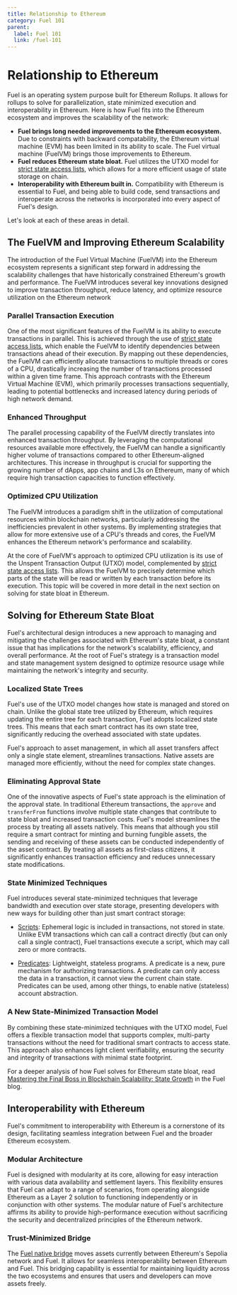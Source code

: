 ```yaml
---
title: Relationship to Ethereum
category: Fuel 101
parent:
  label: Fuel 101
  link: /fuel-101
---
```


# Relationship to Ethereum

Fuel is an operating system purpose built for Ethereum Rollups. It allows for rollups to solve for parallelization, state minimized execution and interoperability in Ethereum. Here is how Fuel fits into the Ethereum ecosystem and improves the scalability of the network:

- **Fuel brings long needed improvements to the Ethereum ecosystem.** Due to constraints with backward compatability, the Ethereum virtual machine (EVM) has been limited in its ability to scale. The Fuel virtual machine (FuelVM) brings those improvements to Ethereum.
- **Fuel reduces Ethereum state bloat.** Fuel utilizes the UTXO model for [strict state access lists](https://github.com/ethereum/EIPs/issues/648), which allows for a more efficient usage of state storage on chain.
- **Interoperability with Ethereum built in.** Compatibility with Ethereum is essential to Fuel, and being able to build code, send transactions and interoperate across the networks is incorporated into every aspect of Fuel's design.

Let's look at each of these areas in detail.

## The FuelVM and Improving Ethereum Scalability

The introduction of the Fuel Virtual Machine (FuelVM) into the Ethereum ecosystem represents a significant step forward in addressing the scalability challenges that have historically constrained Ethereum's growth and performance.
The FuelVM introduces several key innovations designed to improve transaction throughput, reduce latency, and optimize resource utilization on the Ethereum network

### Parallel Transaction Execution

One of the most significant features of the FuelVM is its ability to execute transactions in parallel. This is achieved through the use of [strict state access lists](https://github.com/ethereum/EIPs/issues/648), which enable the FuelVM to identify dependencies between transactions ahead of their execution. By mapping out these dependencies, the FuelVM can efficiently allocate transactions to multiple threads or cores of a CPU, drastically increasing the number of transactions processed within a given time frame. This approach contrasts with the Ethereum Virtual Machine (EVM), which primarily processes transactions sequentially, leading to potential bottlenecks and increased latency during periods of high network demand.

### Enhanced Throughput

The parallel processing capability of the FuelVM directly translates into enhanced transaction throughput. By leveraging the computational resources available more effectively, the FuelVM can handle a significantly higher volume of transactions compared to other Ethereum-aligned architectures. This increase in throughput is crucial for supporting the growing number of dApps, app chains and L3s on Ethereum, many of which require high transaction capacities to function effectively​.

### Optimized CPU Utilization

The FuelVM introduces a paradigm shift in the utilization of computational resources within blockchain networks, particularly addressing the inefficiencies prevalent in other systems. By implementing strategies that allow for more extensive use of a CPU's threads and cores, the FuelVM enhances the Ethereum network's performance and scalability.

At the core of FuelVM's approach to optimized CPU utilization is its use of the Unspent Transaction Output (UTXO) model, complemented by [strict state access lists](https://github.com/ethereum/EIPs/issues/648). This allows the FuelVM to precisely determine which parts of the state will be read or written by each transaction before its execution. This topic will be covered in more detail in the next section on solving for state bloat in Ethereum.

## Solving for Ethereum State Bloat

Fuel's architectural design introduces a new approach to managing and mitigating the challenges associated with Ethereum's state bloat, a constant issue that has implications for the network's scalability, efficiency, and overall performance. At the root of Fuel's strategy is a transaction model and state management system designed to optimize resource usage while maintaining the network's integrity and security.

### Localized State Trees

Fuel's use of the UTXO model changes how state is managed and stored on chain. Unlike the global state tree utilized by Ethereum, which requires updating the entire tree for each transaction, Fuel adopts localized state trees. This means that each smart contract has its own state tree, significantly reducing the overhead associated with state updates.

Fuel's approach to asset management, in which all asset transfers affect only a single state element, streamlines transactions. Native assets are managed more efficiently, without the need for complex state changes.

### Eliminating Approval State

One of the innovative aspects of Fuel's state approach is the elimination of the approval state. In traditional Ethereum transactions, the `approve` and `transferFrom` functions involve multiple state changes that contribute to state bloat and increased transaction costs. Fuel's model streamlines the process by treating all assets natively. This means that although you still require a smart contract for minting and burning fungible assets, the sending and receiving of these assets can be conducted independently of the asset contract. By treating all assets as first-class citizens, it significantly enhances transaction efficiency and reduces unnecessary state modifications.

### State Minimized Techniques

Fuel introduces several state-minimized techniques that leverage bandwidth and execution over state storage, presenting developers with new ways for building other than just smart contract storage:

- [Scripts](https://docs.fuel.network/docs/sway/sway-program-types/scripts/): Ephemeral logic is included in transactions, not stored in state. Unlike EVM transactions which can call a contract directly (but can only call a single contract), Fuel transactions execute a script, which may call zero or more contracts.

- [Predicates](https://docs.fuel.network/guides/intro-to-predicates/): Lightweight, stateless programs. A predicate is a new, pure mechanism for authorizing transactions. A predicate can only access the data in a transaction, it cannot view the current chain state. Predicates can be used, among other things, to enable native (stateless) account abstraction.

### A New State-Minimized Transaction Model

By combining these state-minimized techniques with the UTXO model, Fuel offers a flexible transaction model that supports complex, multi-party transactions without the need for traditional smart contracts to access state. This approach also enhances light client verifiability, ensuring the security and integrity of transactions with minimal state footprint.

For a deeper analysis of how Fuel solves for Ethereum state bloat, read [Mastering the Final Boss in Blockchain Scalability: State Growth](https://fuel.mirror.xyz/OrgKx3EOE07YfPydGbQh1_R01lUqH0U0-uyrrEjpgrw) in the Fuel blog.

## Interoperability with Ethereum

Fuel's commitment to interoperability with Ethereum is a cornerstone of its design, facilitating seamless integration between Fuel and the broader Ethereum ecosystem.

### Modular Architecture

Fuel is designed with modularity at its core, allowing for easy interaction with various data availability and settlement layers. This flexibility ensures that Fuel can adapt to a range of scenarios, from operating alongside Ethereum as a Layer 2 solution to functioning independently or in conjunction with other systems. The modular nature of Fuel's architecture affirms its ability to provide high-performance execution without sacrificing the security and decentralized principles of the Ethereum network.

### Trust-Minimized Bridge

The [Fuel native bridge](https://app.fuel.network/bridge) moves assets currently between Ethereum's Sepolia network and Fuel. It allows for seamless interoperability between Ethereum and Fuel. This bridging capability is essential for maintaining liquidity across the two ecosystems and ensures that users and developers can move assets freely.
